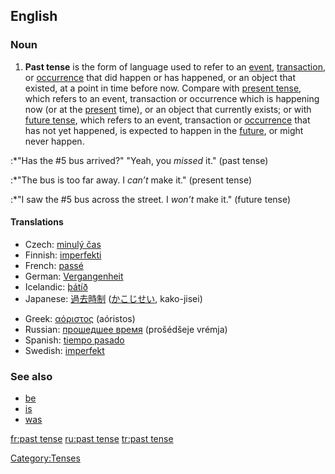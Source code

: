 ==English==

===Noun===
{{en-noun|sg=[[past]] [[tense]]}}

# {{grammar}} '''Past tense''' is the form of language used to refer to an [[event]], [[transaction]], or [[occurrence]] that did happen or has happened, or an object that existed, at a point in time before now. Compare with [[present tense]], which refers to an event, transaction or occurrence which is happening now (or at the [[present]] time), or an object that currently exists; or with [[future tense]], which refers to an event, transaction or [[occurrence]] that has not yet happened, is expected to happen in the [[future]], or might never happen.
:*"Has the #5 bus arrived?" "Yeah, you ''missed'' it." (past tense)
:*"The bus is too far away. I ''can’t'' make it." (present tense)
:*"I saw the #5 bus across the street. I ''won’t'' make it." (future tense)

====Translations====
{{top}}
*Czech: [[minulý čas]] {{m}}
*Finnish: [[imperfekti]]
*French: [[passé]] {{m}}
*German: [[Vergangenheit]] {{f}}
*Icelandic: [[þátíð]] {{f}}
*Japanese: [[過去時制]] ([[かこじせい]], kako-jisei)
{{mid}}
*Greek: [[αόριστος]] (aóristos) {{m}}
*Russian: [[прошедшее время]] (prošédšeje vrémja) {{n}}
*Spanish: [[tiempo pasado]] {{m}}
*Swedish: [[imperfekt]]
{{bottom}}

===See also===
*[[be]]
*[[is]]
*[[was]]

[[Category:Tenses]]

[[fr:past tense]]
[[ru:past tense]]
[[tr:past tense]]